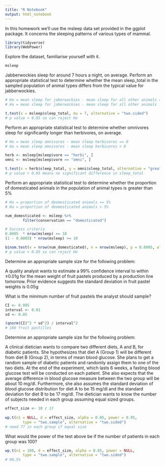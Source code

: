 ```yaml
---
title: "R Notebook"
output: html_notebook
---
```


In this homework we’ll use the msleep data set provided in the ggplot package.
It concerns the sleeping patterns of various types of mammal.
```r
library(tidyverse)
library(WebPower)
```

Explore the dataset, familiarise yourself with it.
```r
msleep
```

Jabberwockies sleep for around 7 hours a night, on average. Perform an 
appropriate statistical test to determine whether the mean sleep_total in the
sampled population of animal types differs from the typical value for
jabberwockies.
```r
# Ho = mean sleep for jaberwockies - mean sleep for all other animals == 0
# Ha = mean sleep for jaberwockies - mean sleep for all other animals != 0

t.test(x = msleep$sleep_total, mu = 7, alternative = "two.sided")
# p value < 0.05 so can reject Ho
```

Perform an appropriate statistical test to determine whether omnivores sleep for
significantly longer than herbivores, on average.
```r
# Ho = mean sleep omnivores - mean sleep herbivores == 0
# Ha = mean sleep omnivores - mean sleep herbivores > 0

herb <- msleep[msleep$vore == "herbi", ]
omni <- msleep[msleep$vore == "omni", ]

t.test(x = herb$sleep_total, y = omni$sleep_total, alternative = "greater", paired = FALSE)
# p value > 0.05 means no significant difference in sleep_total
```

Perform an appropriate statistical test to determine whether the proportion of 
domesticated animals in the population of animal types is greater than 5%
```r
# Ho = proportion of deomesticated animals <= 5%
# Ha = proportion of deomesticated animals > 5%

num_domesticated <- msleep %>%
        filter(conservation == "domesticated")

# Success criteria
0.0005  * nrow(msleep) >= 10
(1 - 0.0005) * nrow(msleep) >= 10

binom.test(x = nrow(num_domesticated), n = nrow(msleep), p = 0.0005, alternative = "greater")
# p value < 0.05 so can reject Ho
```

Determine an appropriate sample size for the following problem:

A quality analyst wants to estimate a 99% confidence interval to within ±0.01g 
for the mean weight of fruit pastels produced by a production line tomorrow.
Prior evidence suggests the standard deviation in fruit pastel weights is 0.05g

What is the minimum number of fruit pastels the analyst should sample?
```r
CI <- 0.995
interval <- 0.01
sd <- 0.05

(qnorm(CI)^2 * sd^2) / interval^2
# 166 fruit pastilles
```

Determine an appropriate sample size for the following problem:

A clinical dietician wants to compare two different diets, A and B, for diabetic
patients. She hypothesizes that diet A (Group 1) will be different from diet B 
(Group 2), in terms of mean blood glucose. She plans to get a random sample of
diabetic patients and randomly assign them to one of the two diets. At the end 
of the experiment, which lasts 6 weeks, a fasting blood glucose test will be 
conducted on each patient. She also expects that the average difference in blood
glucose measure between the two group will be about 10 mg/dl. Furthermore, she
also assumes the standard deviation of blood glucose distribution for diet A to 
be 15 mg/dl and the standard deviation for diet B to be 17 mg/dl. The dietician
wants to know the number of subjects needed in each group assuming equal sized 
groups.
```r
effect_size <- 10 / 17
        
wp.t(n1 = NULL, d = effect_size, alpha = 0.05, power = 0.95,
        type = "two.sample", alternative = "two.sided")
# need 77 in each group if equal size
```

What would the power of the test above be if the number of patients in each 
group was 100?
```r
wp.t(n1 = 100, d = effect_size, alpha = 0.05, power = NULL,
        type = "two.sample", alternative = "two.sided")
# 98.5%
```

